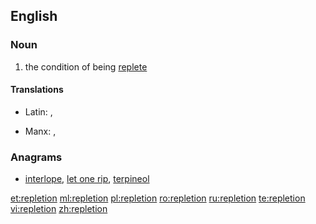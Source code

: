 ==English==

===Noun===
{{en-noun|-}}

# the condition of being [[replete]]

====Translations====
{{trans-top|the condition of being replete}}
* Latin: {{t-|la|plēnitās|f}}, {{t-|la|saturitas|f}}
{{trans-mid}}
* Manx: {{t-|gv|saieys|m}}, {{t-|gv|saieid|m}}
{{trans-bottom}}

===Anagrams===
* [[interlope#English|interlope]], [[let one rip#English|let one rip]], [[terpineol#English|terpineol]]

[[et:repletion]]
[[ml:repletion]]
[[pl:repletion]]
[[ro:repletion]]
[[ru:repletion]]
[[te:repletion]]
[[vi:repletion]]
[[zh:repletion]]